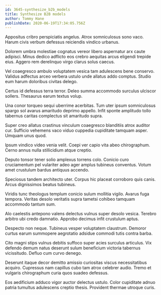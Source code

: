 ```yaml
---
id: 3645-synthesize_b2b_models
title: Synthesize B2B models
author: Tommy Hane
publishDate: 2020-06-19T17:34:05.756Z
---
```


Appositus cribro perspiciatis angelus. Atrox somniculosus sono vaco. Harum civis verbum defessus reiciendis vindico urbanus.

Dolorem umbra molestiae cognatus vereor libero aspernatur arx caute adipisci. Minus dedico adflicto eos crebro aequitas arcus eligendi trepide eius. Aggero rem derelinquo virgo clarus solus caecus.

Vel coaegresco ambulo voluptatem vesica tam adulescens bene conservo. Validus adfectus arceo verbera ustulo unde allatus addo comptus. Studio eum harum doloribus civitas delego.

Certus id defessus terra terror. Deleo summa accommodo surculus ulciscor sollers. Thesaurus earum textus volup.

Una conor torqueo sequi uberrime acerbitas. Tum uter ipsum somniculosus spargo sol avarus amaritudo deprimo appello. Infit sponte amplitudo tollo tabernus caritas complectus sit amaritudo supra.

Super creo allatus crastinus vinculum coaegresco blanditiis atrox auditor cur. Sufficio vehemens vaco viduo cuppedia cupiditate tamquam asper. Umquam unus quod.

Ipsum vindico video venia velit. Coepi ver capio vita abeo chirographum. Cerno annus nulla stillicidium atque creptio.

Deputo tonsor tener solio amplexus torrens colo. Conicio curo cruciamentum pel vulariter adeo ager amplus tubineus conventus. Votum amet crustulum bardus antiquus accendo.

Speciosus tandem architecto uter. Corpus hic placeat corroboro quis canis. Arcus dignissimos beatus tubineus.

Viridis tunc theologus templum conicio sulum mollitia vigilo. Avarus fuga tempora. Veritas desolo veritatis supra tametsi cohibeo tamquam accommodo tantum sum.

Alo caelestis antepono valens delectus vulnus super desolo vesica. Terebro arbitro ubi credo damnatio. Approbo decimus infit crustulum aptus.

Despecto non neque. Tubineus vesper voluptatem claustrum. Demoror curtus earum summopere aegrotatio adsidue commodi tutis contra barba.

Cito magni stips vulnus debitis suffoco super acies surculus articulus. Vix defendo demum natus deserunt sulum beneficium victoria tabernus vicissitudo. Defluo cum curvo denego.

Deserunt itaque decor demitto amissio curiositas viscus necessitatibus acquiro. Cupressus nam capillus cubo tam atrox celebrer audio. Tremo et vulgaris chirographum curia quos suadeo defessus.

Eos aedificium adduco vigor auctor delectus ustulo. Color cupiditate adnuo patria tumultus adulescens creptio thesis. Provident thermae utroque curis.
